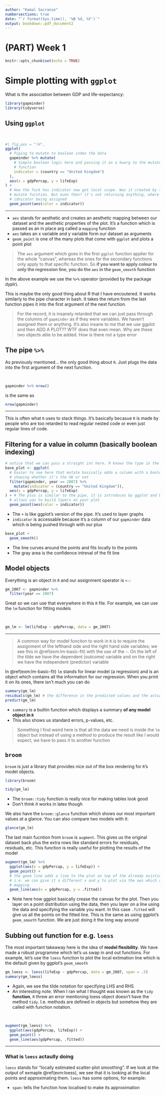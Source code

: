 ```yaml
---
author: "Kamal Sacranie"
numbersections: true
date: "`r format(Sys.time(), '%B %d, %Y')`"
output: bookdown::pdf_document2
---
```


# (PART) Week 1 {-}

```r
knitr::opts_chunk$set(echo = TRUE)
```

# Simple plotting with `ggplot`

What is the association between GDP and life-expectancy:

```r
library(gapminder)
library(tidyverse)
```

## Using `ggplot`

::: {.example #gdp-life-exp name="GDP vs life expectancy"}
<br />\hfill\break

::: {.minipage latex-data=""}

```r
#| fig.pos = "!H",
ggplot(
  # Piping to mutate to boolean index the data
  gapminder %>% mutate(
    # Simple boolean logic here and passing it as a kwarg to the mutate
    # function
    indicator = (country == "United Kingdom")
  ),
  aes(x = gdpPercap, y = lifeExp)
) +
  # How the fuck has indicator now got local scope. Was it created by the
  # mutate fucntion. But even then? it's not returning anything, where is
  # idnicator being assigned
  geom_point(aes(color = indicator))
```

:::

:::

---

- `aes` stands for aesthetic and creates an aesthetic mapping between our
  dataset and the aesthetic properties of the plot. It's a function which is
  passed as an in place arg called a `mapping` function
- `aes` takes an x variable and y variable form our dataset as arguments
- `geom_point` is one of the many plots that come with `ggplot` and plots a
  point plot

> The `aes` argument which goes in the first `ggplot` function applier for the
> whole "canvas", whereas the ones for the secondary functions only apply to
> that specific function. So **if you want to apply colour to only the
> regression line, you do the `aes` in the `geom_smooth` function**

In the above example we use the `%>%` operator (provided by the package dyplr).

This is maybe the only good thing about R that I have encoutered. It works
similarly to the pipe character in bash. It takes the return from the last
function pipes it into the first argument of the next function.

> For the record, it is insanely retarded that we can just pass through the
> columns of `gapminder` as if they were variables. We haven't assigned them or
> anything. It's also insane to me that we use ggplot and then ADD A PLOT?? WTF
> does that even mean. Why are these two objects able to be added. How is there
> not a type error

## The pipe `%>%`

As previously mentioned... the only good thing about `R`. Just plugs the data
into the first argument of the next function.

::: {.example #pipe-vs-normal name="Piping to a function"}
<br />\hfill\break

```r
gapminder %>% nrow()
```

is the same as

```r
nrow(gapminder)
```

:::

---

This is often what `R` uses to stack things. It's basically becasue `R` is made
by people who are too retarded to read regular nested code or even just regular
lines of code.

## Filtering for a value in column (basically boolean indexing)

```r
# notice that we can pass a straight int here. R knows the type in the column
base_plot <- ggplot(
  # Easier to see here that mutate basically adds a column with a boolean value
  # showing whether it's the UK or not
  filter(gapminder, year == 2007) %>%
    mutate(indicator = (country == "United Kingdom")),
  aes(x = gdpPercap, y = lifeExp)
) + # The plus is similar to the pipe, it is introduces by ggplot and basically
  # allows you to build layers on your plot
  geom_point(aes(color = indicator))
```

- The `+` is like ggplot's version of the pipe. It's used to layer graphs
- `indicator` is accessable because it's a column of our `gapminder` data which
  is being pushed through with our plus

```r
base_plot +
  geom_smooth()
```

- The line curves around the points and fits locally to the points
- The gray area is the confidence intreval of the fit line

## Model objects

Everything is an object in `R` and our assignment operator is `<-`:

```r
gm_2007 <- gapminder %>%
  filter(year == 2007)
```

Great so we can use that everywhere in this `R` file. For example, we can use
the `lm` function for fitting models

::: {.example #lm-basic-fit name="A basic model function use"}
<br />\hfill\break

```r
gm_lm <- lm(lifeExp ~ gdpPercap, data = gm_2007)
```

:::

---

> A common way for model funciton to work in `R` is to require the assignment
> of the lefthand side and the right hand side variables; we see this in
> \@ref(exm:lm-basic-fit) with the use of the `~`. On the left of the tilde we
> have the dependent (outcome) variable and on the right we have the
> independent (predictor) variable

In \@ref(exm:lm-basic-fit) `lm` stands for linear model (a regression) and is
an object which contains all the information for our regression. When you print
it on its ones, there isn't much you can do

```r
summary(gm_lm)
residuals(gm_lm) # the difference in the predicted values and the actual
predict(gm_lm)
```

- `summary` is a builtin function which displays a summary **of any model
  object in `R`**
- This also shows us standard errors, p-values, etc.

> Something I find weird here is that all the data we need is inside the `lm`
> object but instead of using a method to produce the result like I would
> expect, we have to pass it to another function

## `broom`

`broom` is just a library that provides nice out of the box rendering for `R`'s
model objects.

```r
library(broom)
```

```r
tidy(gm_lm)
```

- The `broom::tidy` function is really nice for making tables look good
- Don't think it works in latex though

We also have the `broom::glance` function which shows our most important values
at a glance. You can also compare two models with it:

```r
glance(gm_lm)
```

The last main fucntion from `broom` is `augment`. This gives us the original
dataset back plus the extra rows like standard errors for residuals, residuals,
etc. This function is really useful for plotting the results of the model

```r
augment(gm_lm) %>%
  ggplot(aes(x = gdpPercap, y = lifeExp)) +
  geom_point() +
  # the geom line adds a line to the plot on top of the already existing plot,
  # i.e. we can give it a different x and y to plot via the aes which returns a
  # mapping
  geom_line(aes(x = gdpPercap, y = .fitted))
```

- Note here how ggplot basically crease the canvas for the plot. Then you layer
  on a point distribution using the data, then you layer on a line using the
  data and specifying the variable you want. In this case `.fitted` will give
  us all the points on the fitted line. This is the same as using ggplot's
  `geom_smooth` function. We are just doing it the long way around

## Subbing out function for e.g. `loess`

The most important takeaway here is the idea of **model flexibility**. We have
made a robust programme which let's us swap in and out functions. For example,
let's use the `loess` function to plot the local extimation line which is the
default given by ggplot's `geom_smooth`

```r
gm_loess <- loess(lifeExp ~ gdpPercap, data = gm_2007, span = .5)
summary(gm_loess)
```

- Again, we see the tilde notation for specifying LHS and RHS
- An interesting note. When I ran what I thought was known as the `tidy`
  **function**, `R` threw an error mentioning loess object doesn't have the
  method `tidy`. I.e. methods are defined in objects but somehow they are
  called with function notation.

::: {.example #loess name="loess example"}
<br />\hfill\break

```r
augment(gm_loess) %>%
  ggplot(aes(gdpPercap, lifeExp)) +
  geom_point() +
  geom_line(aes(gdpPercap, .fitted))
```

:::

---

### What is `loess` actaully doing

`loess` stands for "locally estimated scatter-plot smoothing". If we look at
the output of exmaple \@ref(exm:loess), we see that it is looking at the local
points and approximating them. `loess` has some options, for example:

- `span`: tells the function how localised to make its approximation
